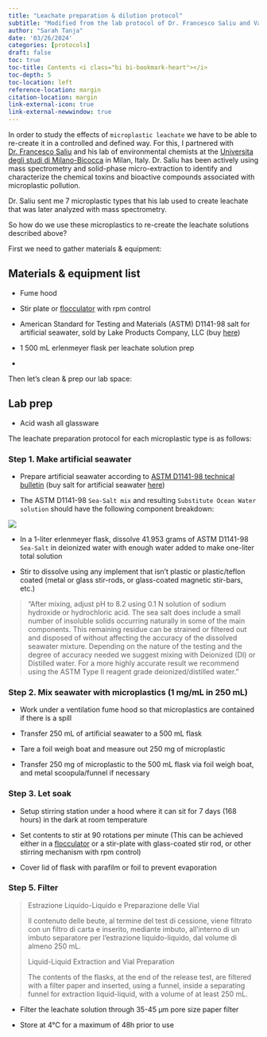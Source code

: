 ```yaml
---
title: "Leachate preparation & dilution protocol"
subtitle: "Modified from the lab protocol of Dr. Francesco Saliu and Valerio Isa"
author: "Sarah Tanja"
date: '03/26/2024'
categories: [protocols]
draft: false
toc: true
toc-title: Contents <i class="bi bi-bookmark-heart"></i>
toc-depth: 5
toc-location: left
reference-location: margin
citation-location: margin
link-external-icon: true
link-external-newwindow: true
---
```


In order to study the effects of `microplastic leachate` we have to be able to re-create it in a controlled and defined way. For this, I partnered with [Dr. Francesco Saliu](https://www.researchgate.net/profile/Francesco-Saliu) and his lab of environmental chemists at the [Universita degli studi di Milano-Bicocca](https://en.unimib.it/francesco-saliu) in Milan, Italy. Dr. Saliu has been actively using mass spectrometry and solid-phase micro-extraction to identify and characterize the chemical toxins and bioactive compounds associated with microplastic pollution.

Dr. Saliu sent me 7 microplastic types that his lab used to create leachate that was later analyzed with mass spectrometry.


So how do we use these microplastics to re-create the leachate solutions described above?

First we need to gather materials & equipment:

## Materials & equipment list 

- Fume hood

- Stir plate or [flocculator](https://www.velp.com/en-us/fc-s-series-flocculators-with-independent-positions.aspx) with rpm control 

- American Standard for Testing and Materials (ASTM) D1141-98 salt for artificial seawater, sold by Lake Products Company, LLC (buy  [here](https://lakeproductscompanyshop.com/sea-salt-astm-d1141-98-20lb-pail/))

- 1 500 mL erlenmeyer flask per leachate solution prep

- 



Then let's clean & prep our lab space:

## Lab prep

- Acid wash all glassware

The leachate preparation protocol for each microplastic type is as follows:

### Step 1. Make artificial seawater

- Prepare artificial seawater according to [ASTM D1141-98 technical bulletin](https://drive.google.com/file/d/1QmkJYhUODVJLhCBcDb24XovCmirgV4Fc/view) (buy salt for artificial seawater [here](https://lakeproductscompanyshop.com/sea-salt-astm-d1141-98-20lb-pail/))

- The ASTM D1141-98 `Sea-Salt mix` and resulting `Substitute Ocean Water solution` should have the following component breakdown:

![](astm-seawater.png)

- In a 1-liter erlenmeyer flask, dissolve 41.953 grams of ASTM D1141-98 `Sea-Salt` in deionized water with enough water added to make one-liter total solution

- Stir to dissolve using any implement that isn't plastic or plastic/teflon coated (metal or glass stir-rods, or glass-coated magnetic stir-bars, etc.)

> "After mixing, adjust pH to 8.2 using 0.1 N solution of sodium hydroxide or hydrochloric acid. The sea salt does include a small number of insoluble solids occurring naturally in some of the main components. This remaining residue can be strained or filtered out and disposed of without affecting the accuracy of the dissolved seawater mixture. Depending on the nature of the testing and the degree of accuracy needed we suggest mixing with Deionized (DI) or Distilled water. For a more highly accurate result we recommend using the ASTM Type II reagent grade deionized/distilled water."

### Step 2. Mix seawater with microplastics (1 mg/mL in 250 mL)

- Work under a ventilation fume hood so that microplastics are contained if there is a spill

- Transfer 250 mL of artificial seawater to a 500 mL flask

- Tare a foil weigh boat and measure out 250 mg of microplastic

- Transfer 250 mg of microplastic to the 500 mL flask via foil weigh boat, and metal scoopula/funnel if necessary

### Step 3. Let soak 

- Setup stirring station under a hood where it can sit for 7 days (168 hours) in the dark at room temperature 

- Set contents to stir at 90 rotations per minute (This can be achieved either in a [flocculator](https://www.velp.com/en-us/fc-s-series-flocculators-with-independent-positions.aspx) or a stir-plate with glass-coated stir rod, or other stirring mechanism with rpm control)

- Cover lid of flask with parafilm or foil to prevent evaporation

### Step 5. Filter

> Estrazione Liquido-Liquido e Preparazione delle Vial
>
> Il contenuto delle beute, al termine del test di cessione, viene filtrato con un filtro di carta e inserito, mediante imbuto, all'interno di un imbuto separatore per l'estrazione liquido-liquido, dal volume di almeno 250 mL.
>
> Liquid-Liquid Extraction and Vial Preparation
>
> The contents of the flasks, at the end of the release test, are filtered with a filter paper and inserted, using a funnel, inside a separating funnel for extraction liquid-liquid, with a volume of at least 250 mL.

- Filter the leachate solution through 35-45 μm pore size paper filter 

- Store at 4°C for a maximum of 48h prior to use
